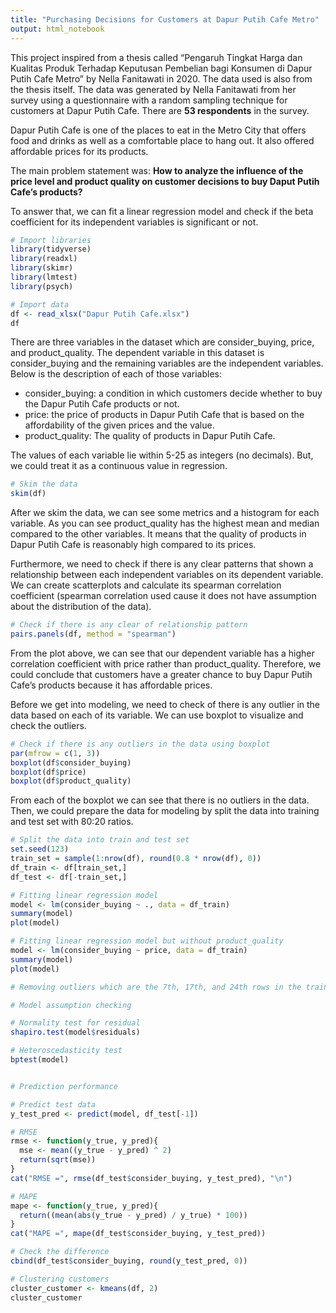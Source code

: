 ```yaml
---
title: "Purchasing Decisions for Customers at Dapur Putih Cafe Metro"
output: html_notebook
---
```


This project inspired from a thesis called "Pengaruh Tingkat Harga dan Kualitas Produk Terhadap Keputusan Pembelian bagi Konsumen di Dapur Putih Cafe Metro" by Nella Fanitawati in 2020. The data used is also from the thesis itself. The data was generated by Nella Fanitawati from her survey using a questionnaire with a random sampling technique for customers at Dapur Putih Cafe. There are **53 respondents** in the survey.

Dapur Putih Cafe is one of the places to eat in the Metro City that offers food and drinks as well as a comfortable place to hang out. It also offered affordable prices for its products.

The main problem statement was: **How to analyze the influence of the price level and product quality on customer decisions to buy Daput Putih Cafe's products?**

To answer that, we can fit a linear regression model and check if the beta coefficient for its independent variables is significant or not.

```r
# Import libraries
library(tidyverse)
library(readxl)
library(skimr)
library(lmtest)
library(psych)
```

```r
# Import data
df <- read_xlsx("Dapur Putih Cafe.xlsx")
df
```

There are three variables in the dataset which are consider_buying, price, and product_quality. The dependent variable in this dataset is consider_buying and the remaining variables are the independent variables. Below is the description of each of those variables:

- consider_buying: a condition in which customers decide whether to buy the Dapur Putih Cafe products or not.
- price: the price of products in Dapur Putih Cafe that is based on the affordability of the given prices and the value.
- product_quality: The quality of products in Dapur Putih Cafe.

The values of each variable lie within 5-25 as integers (no decimals). But, we could treat it as a continuous value in regression.

```r
# Skim the data
skim(df)
```

After we skim the data, we can see some metrics and a histogram for each variable. As you can see product_quality has the highest mean and median compared to the other variables. It means that the quality of products in Dapur Putih Cafe is reasonably high compared to its prices.

Furthermore, we need to check if there is any clear patterns that shown a relationship between each independent variables on its dependent variable. We can create scatterplots and calculate its spearman correlation coefficient (spearman correlation used cause it does not have assumption about the distribution of the data).

```r
# Check if there is any clear of relationship pattern
pairs.panels(df, method = "spearman")
```

From the plot above, we can see that our dependent variable has a higher correlation coefficient with price rather than product_quality. Therefore, we could conclude that customers have a greater chance to buy Dapur Putih Cafe's products because it has affordable prices.

Before we get into modeling, we need to check of there is any outlier in the data based on each of its variable. We can use boxplot to visualize and check the outliers.

```r
# Check if there is any outliers in the data using boxplot
par(mfrow = c(1, 3))
boxplot(df$consider_buying)
boxplot(df$price)
boxplot(df$product_quality)
```
From each of the boxplot we can see that there is no outliers in the data. Then, we could prepare the data for modeling by split the data into training and test set with 80:20 ratios.

```r
# Split the data into train and test set
set.seed(123)
train_set = sample(1:nrow(df), round(0.8 * nrow(df), 0))
df_train <- df[train_set,]
df_test <- df[-train_set,]
```

```r
# Fitting linear regression model
model <- lm(consider_buying ~ ., data = df_train)
summary(model)
plot(model)
```

```r
# Fitting linear regression model but without product_quality
model <- lm(consider_buying ~ price, data = df_train)
summary(model)
plot(model)
```
```r
# Removing outliers which are the 7th, 17th, and 24th rows in the training data

```



```r
# Model assumption checking

# Normality test for residual
shapiro.test(model$residuals)

# Heteroscedasticity test
bptest(model)
```



```r

```

```r
# Prediction performance

# Predict test data
y_test_pred <- predict(model, df_test[-1])

# RMSE
rmse <- function(y_true, y_pred){
  mse <- mean((y_true - y_pred) ^ 2)
  return(sqrt(mse))
}
cat("RMSE =", rmse(df_test$consider_buying, y_test_pred), "\n")

# MAPE
mape <- function(y_true, y_pred){
  return((mean(abs(y_true - y_pred) / y_true) * 100))
}
cat("MAPE =", mape(df_test$consider_buying, y_test_pred))
```

```r
# Check the difference
cbind(df_test$consider_buying, round(y_test_pred, 0))
```

```r
# Clustering customers
cluster_customer <- kmeans(df, 2)
cluster_customer
```

```r

```

```r

```

